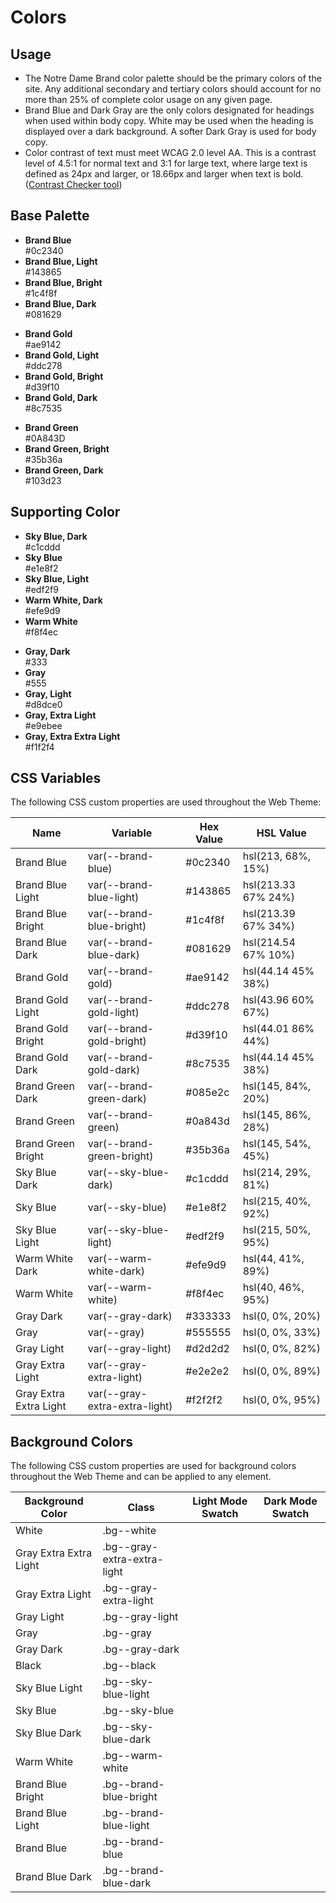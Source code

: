 
<Meta title="Foundation/Colors" />

# Colors

## Usage

- The Notre Dame Brand color palette should be the primary colors of the site. Any additional secondary and tertiary colors should account for no more than 25% of complete color usage on any given page.
- Brand Blue and Dark Gray are the only colors designated for headings when used within body copy. White may be used when the heading is displayed over a dark background. A softer Dark Gray is used for body copy.
- Color contrast of text must meet WCAG 2.0 level AA. This is a contrast level of 4.5:1 for normal text and 3:1 for large text, where large text is defined as 24px and larger, or 18.66px and larger when text is bold. ([Contrast Checker tool](https://webaim.org/resources/contrastchecker/))

## Base Palette

<ul className="swatch-list grid grid-gap-sm grid-sm-2 grid-md-3 grid-lg-4">
  <li>
    <span className="swatch swatch--brand-blue"></span>
    <strong>Brand Blue</strong><br/>#0c2340
  </li>
  <li>
    <span className="swatch swatch--brand-blue-light"></span>
    <strong>Brand Blue, Light</strong><br/>#143865
  </li>
  <li>
    <span className="swatch swatch--brand-blue-bright"></span> 
    <strong>Brand Blue, Bright</strong><br/>#1c4f8f
  </li>
  <li>
    <span className="swatch swatch--brand-blue-dark"></span> 
    <strong>Brand Blue, Dark</strong><br/>#081629
  </li>
</ul>

<ul className="swatch-list grid grid-gap-sm grid-sm-2 grid-md-3 grid-lg-4">
  <li>
    <span className="swatch swatch--brand-gold"></span> 
    <strong>Brand Gold</strong><br/>#ae9142
  </li>
  <li>
    <span className="swatch swatch--brand-gold-light"></span> 
    <strong>Brand Gold, Light</strong><br/>#ddc278
  </li>
  <li>
    <span className="swatch swatch--brand-gold-bright"></span> 
    <strong>Brand Gold, Bright</strong><br/>#d39f10
  </li>
  <li>
    <span className="swatch swatch--brand-gold-dark"></span> 
    <strong>Brand Gold, Dark</strong><br/>#8c7535
  </li>
</ul>

<ul className="swatch-list grid grid-gap-sm grid-sm-2 grid-md-3 grid-lg-4">
  <li><span className="swatch swatch--brand-green"></span> <strong>Brand Green</strong><br/>#0A843D</li>
  <li><span className="swatch swatch--brand-green-bright"></span> <strong>Brand Green, Bright</strong><br/>#35b36a</li>
  <li><span className="swatch swatch--brand-green-dark"></span> <strong>Brand Green, Dark</strong><br/>#103d23</li>
</ul>

## Supporting Color

<ul className="swatch-list grid grid-gap-sm grid-sm-2 grid-md-3 grid-lg-5">
  <li><span className="swatch swatch--sky-blue-dark"></span> <strong>Sky Blue, Dark</strong><br/>#c1cddd</li>
  <li><span className="swatch swatch--sky-blue"></span> <strong>Sky Blue</strong><br/>#e1e8f2</li>
  <li><span className="swatch swatch--sky-blue-light"></span> <strong>Sky Blue, Light</strong><br/>#edf2f9</li>
  <li><span className="swatch swatch--warm-white-dark"></span> <strong>Warm White, Dark</strong><br/>#efe9d9</li>
  <li><span className="swatch swatch--warm-white"></span> <strong>Warm White</strong><br/>#f8f4ec</li>
</ul>

<ul className="swatch-list grid grid-gap-sm grid-sm-2 grid-md-3 grid-lg-5">
  <li><span className="swatch swatch--gray-dark"></span> <strong>Gray, Dark</strong><br/>#333</li>
  <li><span className="swatch swatch--gray"></span> <strong>Gray</strong><br/>#555</li>
  <li><span className="swatch swatch--gray-light"></span> <strong>Gray, Light</strong><br/>#d8dce0</li>
  <li><span className="swatch swatch--gray-extra-light"></span> <strong>Gray, Extra Light</strong><br/>#e9ebee</li>
  <li><span className="swatch swatch--gray-extra-extra-light"></span> <strong>Gray, Extra Extra Light</strong><br/>#f1f2f4</li>
</ul>

## CSS Variables

The following CSS custom properties are used throughout the Web Theme:

<table className="color-table table--minimal">
  <thead>
    <tr>
      <th>Name</th>
      <th>Variable</th>
      <th>Hex Value</th>
      <th>HSL Value</th>
    </tr>
  </thead>
  <tbody>
    <tr>
      <td data-th="Color" className="color"><span className="swatch--small swatch--brand-blue"></span> <span>Brand Blue</span></td>
      <td data-th="Variable" className="variable"><span>var(--brand-blue)</span></td>
      <td data-th="Hex" className="hex"><span>#0c2340</span></td>
      <td data-th="HSL" className="hsl"><span>hsl(213, 68%, 15%)</span></td>
    </tr>
    <tr>
      <td data-th="Color" className="color"><span className="swatch--small swatch--brand-blue-light"></span> <span>Brand Blue Light</span></td>
      <td data-th="Variable" className="variable"><span>var(--brand-blue-light)</span></td>
      <td data-th="Hex" className="hex"><span>#143865</span></td>
      <td data-th="HSL" className="hsl"><span>hsl(213.33 67% 24%)</span></td>
    </tr>
    <tr>
      <td data-th="Color" className="color"><span className="swatch--small swatch--brand-blue-bright"></span> <span>Brand Blue Bright</span></td>
      <td data-th="Variable" className="variable"><span>var(--brand-blue-bright)</span></td>
      <td data-th="Hex" className="hex"><span>#1c4f8f</span></td>
      <td data-th="HSL" className="hsl"><span>hsl(213.39 67% 34%)</span></td>
    </tr>
    <tr>
      <td data-th="Color" className="color"><span className="swatch--small swatch--brand-blue-dark"></span> <span>Brand Blue Dark</span></td>
      <td data-th="Variable" className="variable"><span>var(--brand-blue-dark)</span></td>
      <td data-th="Hex" className="hex"><span>#081629</span></td>
      <td data-th="HSL" className="hsl"><span>hsl(214.54 67% 10%)</span></td>
    </tr>
    <tr>
      <td data-th="Color" className="color"><span className="swatch--small swatch--brand-gold"></span> <span>Brand Gold</span></td>
      <td data-th="Variable" className="variable"><span>var(--brand-gold)</span></td>
      <td data-th="Hex" className="hex"><span>#ae9142</span></td>
      <td data-th="HSL" className="hsl"><span>hsl(44.14 45% 38%)</span></td>
    </tr>
    <tr>
      <td data-th="Color" className="color"><span className="swatch--small swatch--brand-gold-light"></span> <span>Brand Gold Light</span></td>
      <td data-th="Variable" className="variable"><span>var(--brand-gold-light)</span></td>
      <td data-th="Hex" className="hex"><span>#ddc278</span></td>
      <td data-th="HSL" className="hsl"><span>hsl(43.96 60% 67%)</span></td>
    </tr>
    <tr>
      <td data-th="Color" className="color"><span className="swatch--small swatch--brand-gold-bright"></span> <span>Brand Gold Bright</span></td>
      <td data-th="Variable" className="variable"><span>var(--brand-gold-bright)</span></td>
      <td data-th="Hex" className="hex"><span>#d39f10</span></td>
      <td data-th="HSL" className="hsl"><span>hsl(44.01 86% 44%)</span></td>
    </tr>
    <tr>
      <td data-th="Color" className="color"><span className="swatch--small swatch--brand-gold-dark"></span> <span>Brand Gold Dark</span></td>
      <td data-th="Variable" className="variable"><span>var(--brand-gold-dark)</span></td>
      <td data-th="Hex" className="hex"><span>#8c7535</span></td>
      <td data-th="HSL" className="hsl"><span>hsl(44.14 45% 38%)</span></td>
    </tr>
    <tr>
      <td data-th="Color" className="color"><span className="swatch--small swatch--brand-green-dark"></span> <span>Brand Green Dark</span></td>
      <td data-th="Variable" className="variable"><span>var(--brand-green-dark)</span></td>
      <td data-th="Hex" className="hex"><span>#085e2c</span></td>
      <td data-th="HSL" className="hsl"><span>hsl(145, 84%, 20%)</span></td>
    </tr>
    <tr>
      <td data-th="Color" className="color"><span className="swatch--small swatch--brand-green"></span> <span>Brand Green</span></td>
      <td data-th="Variable" className="variable"><span>var(--brand-green)</span></td>
      <td data-th="Hex" className="hex"><span>#0a843d</span></td>
      <td data-th="HSL" className="hsl"><span>hsl(145, 86%, 28%)</span></td>
    </tr>
    <tr>
      <td data-th="Color" className="color"><span className="swatch--small swatch--brand-green-bright"></span> <span>Brand Green Bright</span></td>
      <td data-th="Variable" className="variable"><span>var(--brand-green-bright)</span></td>
      <td data-th="Hex" className="hex"><span>#35b36a</span></td>
      <td data-th="HSL" className="hsl"><span>hsl(145, 54%, 45%)</span></td>
    </tr>
    <tr>
      <td data-th="Color" className="color"><span className="swatch--small swatch--sky-blue-dark"></span> <span>Sky Blue Dark</span></td>
      <td data-th="Variable" className="variable"><span>var(--sky-blue-dark)</span></td>
      <td data-th="Hex" className="hex"><span>#c1cddd</span></td>
      <td data-th="HSL" className="hsl"><span>hsl(214, 29%, 81%)</span></td>
    </tr>
    <tr>
      <td data-th="Color" className="color"><span className="swatch--small swatch--sky-blue"></span> <span>Sky Blue</span></td>
      <td data-th="Variable" className="variable"><span>var(--sky-blue)</span></td>
      <td data-th="Hex" className="hex"><span>#e1e8f2</span></td>
      <td data-th="HSL" className="hsl"><span>hsl(215, 40%, 92%)</span></td>
    </tr>
    <tr>
      <td data-th="Color" className="color"><span className="swatch--small swatch--sky-blue-light"></span> <span>Sky Blue Light</span></td>
      <td data-th="Variable" className="variable"><span>var(--sky-blue-light)</span></td>
      <td data-th="Hex" className="hex"><span>#edf2f9</span></td>
      <td data-th="HSL" className="hsl"><span>hsl(215, 50%, 95%)</span></td>
    </tr>
    <tr>
      <td data-th="Color" className="color"><span className="swatch--small swatch--warm-white-dark"></span> <span>Warm White Dark</span></td>
      <td data-th="Variable" className="variable"><span>var(--warm-white-dark)</span></td>
      <td data-th="Hex" className="hex"><span>#efe9d9</span></td>
      <td data-th="HSL" className="hsl"><span>	hsl(44, 41%, 89%)</span></td>
    </tr>
    <tr>
      <td data-th="Color" className="color"><span className="swatch--small swatch--warm-white"></span> <span>Warm White</span></td>
      <td data-th="Variable" className="variable"><span>var(--warm-white)</span></td>
      <td data-th="Hex" className="hex"><span>#f8f4ec</span></td>
      <td data-th="HSL" className="hsl"><span>hsl(40, 46%, 95%)</span></td>
    </tr>
    <tr>
      <td data-th="Color" className="color"><span className="swatch--small swatch--gray-dark"></span> <span>Gray Dark</span></td>
      <td data-th="Variable" className="variable"><span>var(--gray-dark)</span></td>
      <td data-th="Hex" className="hex"><span>#333333</span></td>
      <td data-th="HSL" className="hsl"><span>hsl(0, 0%, 20%)</span></td>
    </tr>
    <tr>
      <td data-th="Color" className="color"><span className="swatch--small swatch--gray"></span> <span>Gray</span></td>
      <td data-th="Variable" className="variable"><span>var(--gray)</span></td>
      <td data-th="Hex" className="hex"><span>#555555</span></td>
      <td data-th="HSL" className="hsl"><span>hsl(0, 0%, 33%)</span></td>
    </tr>
    <tr>
      <td data-th="Color" className="color"><span className="swatch--small swatch--gray-light"></span> <span>Gray Light</span></td>
      <td data-th="Variable" className="variable"><span>var(--gray-light)</span></td>
      <td data-th="Hex" className="hex"><span>#d2d2d2</span></td>
      <td data-th="HSL" className="hsl"><span>hsl(0, 0%, 82%)</span></td>
    </tr>
    <tr>
      <td data-th="Color" className="color"><span className="swatch--small swatch--gray-extra-light"></span> <span>Gray Extra Light</span></td>
      <td data-th="Variable" className="variable"><span>var(--gray-extra-light)</span></td>
      <td data-th="Hex" className="hex"><span>#e2e2e2</span></td>
      <td data-th="HSL" className="hsl"><span>hsl(0, 0%, 89%)</span></td>
    </tr>
    <tr>
      <td data-th="Color" className="color"><span className="swatch--small swatch--gray-extra-extra-light"></span> <span>Gray Extra Extra Light</span></td>
      <td data-th="Variable" className="variable"><span>var(--gray-extra-extra-light)</span></td>
      <td data-th="Hex" className="hex"><span>#f2f2f2</span></td>
      <td data-th="HSL" className="hsl"><span>hsl(0, 0%, 95%)</span></td>
    </tr>
  </tbody>
</table>

## Background Colors
The following CSS custom properties are used for background colors throughout the Web Theme and can be applied to any element.

<table className="color-table table--minimal">
  <thead>
    <tr>
      <th>Background Color</th>
      <th>Class</th>
      <th>Light Mode Swatch</th>
      <th>Dark Mode Swatch</th>
    </tr>
  </thead>
  <tbody>
    <tr>
      <td data-th="color" className="color"><span>White</span></td>
      <td data-th="class" className="class"><span>.bg--white</span></td>
      <td data-th="light" className="light"><span className="swatch swatch--white"></span></td>
      <td data-th="dark" className="dark"><span className="swatch swatch--white"></span></td>
    </tr>
    <tr>
      <td data-th="color" className="color"><span>Gray Extra Extra Light</span></td>
      <td data-th="class" className="class"><span>.bg--gray-extra-extra-light</span></td>
      <td data-th="light" className="light"><span className="swatch swatch--gray-extra-extra-light"></span></td>
      <td data-th="dark" className="dark"><span className="swatch swatch--dark-mode-dark"></span></td>
    </tr>
    <tr>
      <td data-th="color" className="color"><span>Gray Extra Light</span></td>
      <td data-th="class" className="class"><span>.bg--gray-extra-light</span></td>
      <td data-th="light" className="light"><span className="swatch swatch--gray-extra-light"></span></td>
      <td data-th="dark" className="dark"><span className="swatch swatch--dark-mode-dark"></span></td>
    </tr>
    <tr>
      <td data-th="color" className="color"><span>Gray Light</span></td>
      <td data-th="class" className="class"><span>.bg--gray-light</span></td>
      <td data-th="light" className="light"><span className="swatch swatch--gray-light"></span></td>
      <td data-th="dark" className="dark"><span className="swatch swatch--dark-mode-light"></span></td>
    </tr>
    <tr>
      <td data-th="color" className="color"><span>Gray</span></td>
      <td data-th="class" className="class"><span>.bg--gray</span></td>
      <td data-th="light" className="light"><span className="swatch swatch--gray"></span></td>
      <td data-th="dark" className="dark"><span className="swatch swatch--gray"></span></td>
    </tr>
    <tr>
      <td data-th="color" className="color"><span>Gray Dark</span></td>
      <td data-th="class" className="class"><span>.bg--gray-dark</span></td>
      <td data-th="light" className="light"><span className="swatch swatch--gray-dark"></span></td>
      <td data-th="dark" className="dark"><span className="swatch swatch--gray-dark"></span></td>
    </tr>
    <tr>
      <td data-th="color" className="color"><span>Black</span></td>
      <td data-th="class" className="class"><span>.bg--black</span></td>
      <td data-th="light" className="light"><span className="swatch swatch--black"></span></td>
      <td data-th="dark" className="dark"><span className="swatch swatch--black"></span></td>
    </tr>
    <tr>
      <td data-th="color" className="color"><span>Sky Blue Light</span></td>
      <td data-th="class" className="class"><span>.bg--sky-blue-light</span></td>
      <td data-th="light" className="light"><span className="swatch swatch--sky-blue-light"></span></td>
      <td data-th="dark" className="dark"><span className="swatch swatch--dark-mode-dark"></span></td>
    </tr>
    <tr>
      <td data-th="color" className="color"><span>Sky Blue</span></td>
      <td data-th="class" className="class"><span>.bg--sky-blue</span></td>
      <td data-th="light" className="light"><span className="swatch swatch--sky-blue"></span></td>
      <td data-th="dark" className="dark"><span className="swatch swatch--dark-mode-light"></span></td>
    </tr>
    <tr>
      <td data-th="color" className="color"><span>Sky Blue Dark</span></td>
      <td data-th="class" className="class"><span>.bg--sky-blue-dark</span></td>
      <td data-th="light" className="light"><span className="swatch swatch--sky-blue-dark"></span></td>
      <td data-th="dark" className="dark"><span className="swatch swatch--dark-mode-dark"></span></td>
    </tr>
    <tr>
      <td data-th="color" className="color"><span>Warm White</span></td>
      <td data-th="class" className="class"><span>.bg--warm-white</span></td>
      <td data-th="light" className="light"><span className="swatch swatch--warm-white"></span></td>
      <td data-th="dark" className="dark"><span className="swatch swatch--dark-mode-light"></span></td>
    </tr>
    <tr>
      <td data-th="color" className="color"><span>Brand Blue Bright</span></td>
      <td data-th="class" className="class"><span>.bg--brand-blue-bright</span></td>
      <td data-th="light" className="light"><span className="swatch swatch--brand-blue-bright"></span></td>
      <td data-th="dark" className="dark"><span className="swatch swatch--brand-blue-bright"></span></td>
    </tr>
    <tr>
      <td data-th="color" className="color"><span>Brand Blue Light</span></td>
      <td data-th="class" className="class"><span>.bg--brand-blue-light</span></td>
      <td data-th="light" className="light"><span className="swatch swatch--brand-blue-light"></span></td>
      <td data-th="dark" className="dark"><span className="swatch swatch--brand-blue-light"></span></td>
    </tr>
    <tr>
      <td data-th="color" className="color"><span>Brand Blue</span></td>
      <td data-th="class" className="class"><span>.bg--brand-blue</span></td>
      <td data-th="light" className="light"><span className="swatch swatch--brand-blue"></span></td>
      <td data-th="dark" className="dark"><span className="swatch swatch--brand-blue"></span></td>
    </tr>
    <tr>
      <td data-th="color" className="color"><span>Brand Blue Dark</span></td>
      <td data-th="class" className="class"><span>.bg--brand-blue-dark</span></td>
      <td data-th="light" className="light"><span className="swatch swatch--brand-blue-dark"></span></td>
      <td data-th="dark" className="dark"><span className="swatch swatch--brand-blue-dark"></span></td>
    </tr>
  </tbody>
</table>